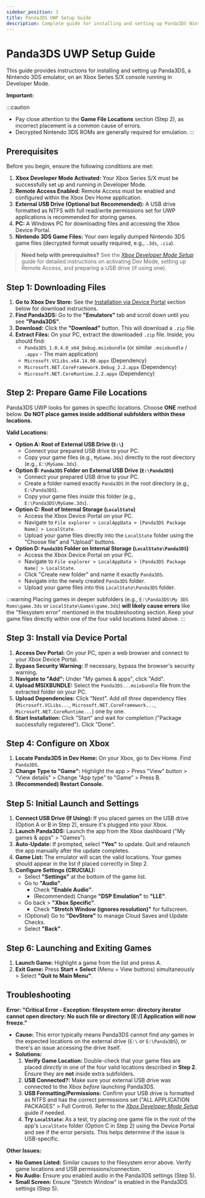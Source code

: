 ```yaml
---
sidebar_position: 3
title: Panda3DS UWP Setup Guide
description: Complete guide for installing and setting up Panda3DS Nintendo 3DS emulator on Xbox
---
```


# Panda3DS UWP Setup Guide

This guide provides instructions for installing and setting up Panda3DS, a Nintendo 3DS emulator, on an Xbox Series S/X console running in Developer Mode.

**Important:**

:::caution
- Pay close attention to the **Game File Locations** section (Step 2), as incorrect placement is a common cause of errors.
- Decrypted Nintendo 3DS ROMs are generally required for emulation.
:::

## Prerequisites

Before you begin, ensure the following conditions are met:

1.  **Xbox Developer Mode Activated:** Your Xbox Series S/X must be successfully set up and running in Developer Mode.
2.  **Remote Access Enabled:** Remote Access must be enabled and configured within the Xbox Dev Home application.
3.  **External USB Drive (Optional but Recommended):** A USB drive formatted as NTFS with full read/write permissions set for UWP applications is recommended for storing games.
4.  **PC:** A Windows PC for downloading files and accessing the Xbox Device Portal.
5.  **Nintendo 3DS Game Files:** Your own legally dumped Nintendo 3DS game files (decrypted format usually required, e.g., `.3ds`, `.cia`).

> **Need help with prerequisites?** See the [_Xbox Developer Mode Setup_](/docs/xbox-setup/xbox-developer-mode-setup) guide for detailed instructions on activating Dev Mode, setting up Remote Access, and preparing a USB drive (if using one).

## Step 1: Downloading Files

1.  **Go to Xbox Dev Store:** See the [Installation via Device Portal](#installation-via-device-portal) section below for download instructions.
2.  **Find Panda3DS:** Go to the **"Emulators"** tab and scroll down until you see **"Panda3DS"**.
3.  **Download:** Click the **"Download"** button. This will download a `.zip` file.
4.  **Extract Files:** On your PC, extract the downloaded `.zip` file. Inside, you should find:
    *   `Panda3DS_1.0.4.0_x64_Debug.msixbundle` (or similar `.msixbundle` / `.appx` - The main application)
    *   `Microsoft.VCLibs.x64.14.00.appx` (Dependency)
    *   `Microsoft.NET.CoreFramework.Debug_2.2.appx` (Dependency)
    *   `Microsoft.NET.CoreRuntime.2.2.appx` (Dependency)

## Step 2: Prepare Game File Locations

Panda3DS UWP looks for games in specific locations. Choose **ONE** method below. **Do NOT place games inside additional subfolders within these locations.**

**Valid Locations:**

*   **Option A: Root of External USB Drive (`E:\`)**
    *   Connect your prepared USB drive to your PC.
    *   Copy your game files (e.g., `MyGame.3ds`) directly to the root directory (e.g., `E:\MyGame.3ds`).
*   **Option B: `Panda3DS` Folder on External USB Drive (`E:\Panda3DS`)**
    *   Connect your prepared USB drive to your PC.
    *   Create a folder named exactly `Panda3DS` in the root directory (e.g., `E:\Panda3DS`).
    *   Copy your game files *inside* this folder (e.g., `E:\Panda3DS\MyGame.3ds`).
*   **Option C: Root of Internal Storage (`LocalState`)**
    *   Access the Xbox Device Portal on your PC.
    *   Navigate to `File explorer > LocalAppData > [Panda3DS Package Name] > LocalState`.
    *   Upload your game files directly into the `LocalState` folder using the "Choose file" and "Upload" buttons.
*   **Option D: `Panda3DS` Folder on Internal Storage (`LocalState\Panda3DS`)**
    *   Access the Xbox Device Portal on your PC.
    *   Navigate to `File explorer > LocalAppData > [Panda3DS Package Name] > LocalState`.
    *   Click "Create new folder" and name it exactly `Panda3DS`.
    *   Navigate into the newly created `Panda3DS` folder.
    *   Upload your game files into this `LocalState\Panda3DS` folder.

:::warning
Placing games in deeper subfolders (e.g., `E:\Panda3DS\My 3DS Roms\game.3ds` or `LocalState\Games\game.3ds`) **will likely cause errors** like the "filesystem error" mentioned in the troubleshooting section. Keep your game files directly within one of the four valid locations listed above.
:::

## Step 3: Install via Device Portal

1.  **Access Dev Portal:** On your PC, open a web browser and connect to your Xbox Device Portal.
2.  **Bypass Security Warning:** If necessary, bypass the browser's security warning.
3.  **Navigate to "Add":** Under "My games & apps", click "Add".
4.  **Upload MSIXBUNDLE:** Select the `Panda3DS...msixbundle` file from the extracted folder on your PC.
5.  **Upload Dependencies:** Click "Next". Add *all three* dependency files (`Microsoft.VCLibs...`, `Microsoft.NET.CoreFramework...`, `Microsoft.NET.CoreRuntime...`) one by one.
6.  **Start Installation:** Click "Start" and wait for completion ("Package successfully registered"). Click "Done".

## Step 4: Configure on Xbox

1.  **Locate Panda3DS in Dev Home:** On your Xbox, go to Dev Home. Find `Panda3DS`.
2.  **Change Type to "Game":** Highlight the app > Press "View" button > "View details" > Change "App type" to "Game" > Press B.
3.  **(Recommended) Restart Console.**

## Step 5: Initial Launch and Settings

1.  **Connect USB Drive (If Using):** If you placed games on the USB drive (Option A or B in Step 2), ensure it's plugged into your Xbox.
2.  **Launch Panda3DS:** Launch the app from the Xbox dashboard ("My games & apps" > "Games").
3.  **Auto-Update:** If prompted, select **"Yes"** to update. Quit and relaunch the app manually after the update completes.
4.  **Game List:** The emulator will scan the valid locations. Your games should appear in the list if placed correctly in Step 2.
5.  **Configure Settings (CRUCIAL):**
    *   Select **"Settings"** at the bottom of the game list.
    *   Go to **"Audio"**.
        *   Check **"Enable Audio"**.
        *   (Recommended) Change **"DSP Emulation"** to **"LLE"**.
    *   Go back > **"Xbox Specific"**.
        *   Check **"Stretch Window (ignores resolution)"** for fullscreen.
    *   (Optional) Go to **"DevStore"** to manage Cloud Saves and Update Checks.
    *   Select **"Back"**.

## Step 6: Launching and Exiting Games

1.  **Launch Game:** Highlight a game from the list and press A.
2.  **Exit Game:** Press **Start + Select** (Menu + View buttons) simultaneously > Select **"Quit to Main Menu"**.

## Troubleshooting

**Error: "Critical Error - Exception: filesystem error: directory iterator cannot open directory: No such file or directory [E:/] Application will now freeze."**

*   **Cause:** This error typically means Panda3DS cannot find *any* games in the expected locations on the external drive (`E:\` or `E:\Panda3DS`), or there's an issue accessing the drive itself.
*   **Solutions:**
    1.  **Verify Game Location:** Double-check that your game files are placed *directly* in one of the four valid locations described in **Step 2**. Ensure they are **not** inside extra subfolders.
    2.  **USB Connected?:** Make sure your external USB drive was connected to the Xbox *before* launching Panda3DS.
    3.  **USB Formatting/Permissions:** Confirm your USB drive is formatted as NTFS and has the correct permissions set ("ALL APPLICATION PACKAGES" > Full Control). Refer to the [_Xbox Developer Mode Setup_](/docs/xbox-setup/xbox-developer-mode-setup) guide if needed.
    4.  **Try `LocalState`:** As a test, try placing one game file in the root of the app's `LocalState` folder (Option C in Step 2) using the Device Portal and see if the error persists. This helps determine if the issue is USB-specific.

**Other Issues:**

*   **No Games Listed:** Similar causes to the filesystem error above. Verify game locations and USB permissions/connection.
*   **No Audio:** Ensure you enabled audio in the Panda3DS settings (Step 5).
*   **Small Screen:** Ensure "Stretch Window" is enabled in the Panda3DS settings (Step 5).
